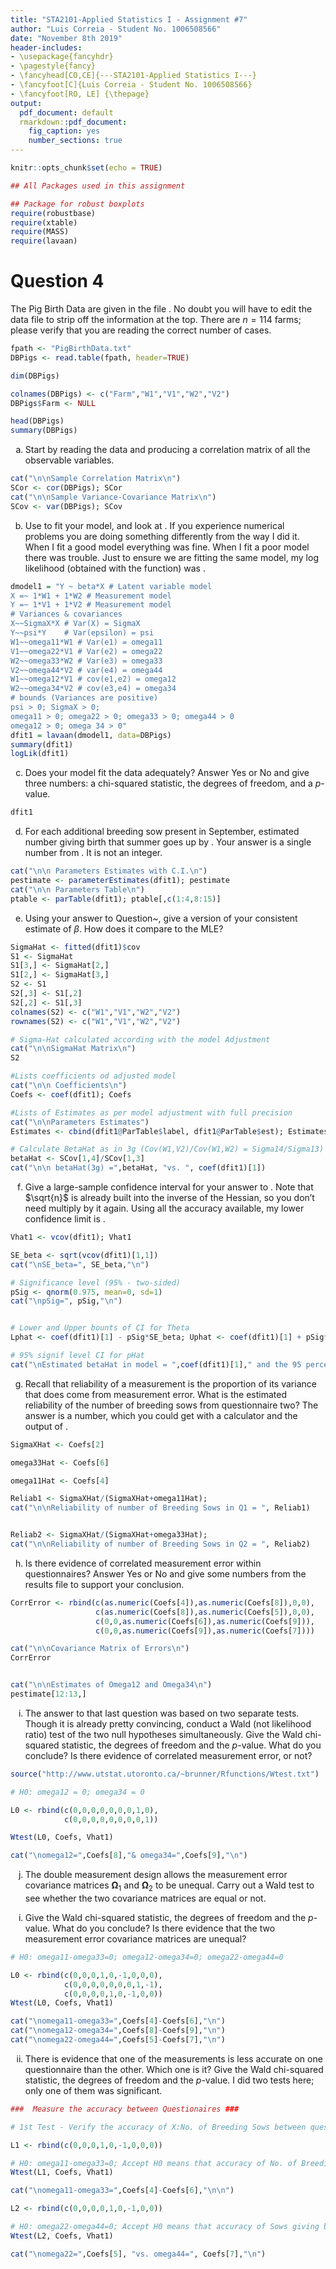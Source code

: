 ---
title: "STA2101-Applied Statistics I - Assignment #7"
author: "Luis Correia - Student No. 1006508566"
date: "November 8th 2019"
header-includes:
- \usepackage{fancyhdr}
- \pagestyle{fancy}
- \fancyhead[CO,CE]{---STA2101-Applied Statistics I---}
- \fancyfoot[C]{Luis Correia - Student No. 1006508566}
- \fancyfoot[RO, LE] {\thepage}  
output: 
  pdf_document: default
  rmarkdown::pdf_document:
    fig_caption: yes
    number_sections: true
---

```{r setup, include=FALSE}
knitr::opts_chunk$set(echo = TRUE)
```

```{r, echo=FALSE, include=FALSE}
## All Packages used in this assignment

## Package for robust boxplots
require(robustbase)
require(xtable)
require(MASS)
require(lavaan)

```


# Question 4

The Pig Birth Data are given in the file
\href{http://www.utstat.toronto.edu/~brunner/data/legal/openpigs.data.txt}
     {\texttt{openpigs.data.txt}}.
No doubt you will have to edit the data file to strip off the information at the top. There are $n=114$ farms; please verify that you are reading the correct number of cases.

```{r}
fpath <- "PigBirthData.txt"
DBPigs <- read.table(fpath, header=TRUE)

dim(DBPigs)

colnames(DBPigs) <- c("Farm","W1","V1","W2","V2")
DBPigs$Farm <- NULL

head(DBPigs)
summary(DBPigs)
```

(a) Start by reading the data and  producing a correlation matrix of all the observable variables.

```{r}
cat("\n\nSample Correlation Matrix\n")
SCor <- cor(DBPigs); SCor
cat("\n\nSample Variance-Covariance Matrix\n")
SCov <- var(DBPigs); SCov
```


(b) Use \texttt{lavaan} to fit your model, and look at \texttt{summary}. If you experience numerical problems you are doing something differently from the way I did it. When I fit a good model everything was fine. When I fit a poor model there was trouble. Just to ensure we are fitting the same model, my log likelihood (obtained with the \texttt{logLik} function) was \texttt{-1901.717}.

\begin{figure}
  \includegraphics[width=\linewidth]{dmodel1.png}
  \caption{Model for Pigs Data}
  \label{fig:model1}
\end{figure}

```{r}
dmodel1 = "Y ~ beta*X # Latent variable model
X =~ 1*W1 + 1*W2 # Measurement model
Y =~ 1*V1 + 1*V2 # Measurement model
# Variances & covariances
X~~SigmaX*X # Var(X) = SigmaX
Y~~psi*Y    # Var(epsilon) = psi
W1~~omega11*W1 # Var(e1) = omega11
V1~~omega22*V1 # Var(e2) = omega22
W2~~omega33*W2 # Var(e3) = omega33
V2~~omega44*V2 # var(e4) = omega44
W1~~omega12*V1 # cov(e1,e2) = omega12
W2~~omega34*V2 # cov(e3,e4) = omega34
# bounds (Variances are positive)
psi > 0; SigmaX > 0;
omega11 > 0; omega22 > 0; omega33 > 0; omega44 > 0
omega12 > 0; omega 34 > 0"
dfit1 = lavaan(dmodel1, data=DBPigs)
summary(dfit1)
logLik(dfit1)
```


(c) Does your model fit the data adequately? Answer Yes or No and give three numbers: a chi-squared statistic, the degrees of freedom, and a $p$-value.

```{r}
dfit1
```

(d) \label{betahat} For each additional breeding sow present in September, estimated number giving birth that summer goes up by \underline{\hspace{10mm}}. Your answer is a single number from \texttt{summary}. It is not an integer.

```{r}
cat("\n\n Parameters Estimates with C.I.\n")
pestimate <- parameterEstimates(dfit1); pestimate
cat("\n\n Parameters Table\n")
ptable <- parTable(dfit1); ptable[,c(1:4,8:15)]

```

\begin{figure}
  \includegraphics[width=\linewidth]{Sigma_dmodel1.png}
  \caption{Variance/Covariance Matrix}
  \label{fig:covarmatrix1}
\end{figure}

        
(e) Using your answer to Question~\ref{mombetahat}, give a \emph{numerical} version of your consistent estimate of $\beta$. How does it compare to the MLE?

```{r, echo=FALSE, include=FALSE}
SigmaHat <- fitted(dfit1)$cov
S1 <- SigmaHat
S1[3,] <- SigmaHat[2,]
S1[2,] <- SigmaHat[3,]
S2 <- S1
S2[,3] <- S1[,2]
S2[,2] <- S1[,3]
colnames(S2) <- c("W1","V1","W2","V2")
rownames(S2) <- c("W1","V1","W2","V2")

```


```{r}

# Sigma-Hat calculated according with the model Adjustment
cat("\n\nSigmaHat Matrix\n")
S2

#Lists coefficients od adjusted model
cat("\n\n Coefficients\n")
Coefs <- coef(dfit1); Coefs

#Lists of Estimates as per model adjustment with full precision
cat("\n\nParameters Estimates")
Estimates <- cbind(dfit1@ParTable$label, dfit1@ParTable$est); Estimates

# Calculate BetaHat as in 3g (Cov(W1,V2)/Cov(W1,W2) = Sigma14/Sigma13)
betaHat <- SCov[1,4]/SCov[1,3] 
cat("\n\n betaHat(3g) =",betaHat, "vs. ", coef(dfit1)[1])
```

(f) Give a large-sample confidence interval for your answer to \ref{betahat}. Note that $\sqrt{n}$ is already built into the inverse of the Hessian, so you don't need multiply by it again. Using all the accuracy available, my lower confidence limit is \texttt{0.6510766}.

```{r}
Vhat1 <- vcov(dfit1); Vhat1

SE_beta <- sqrt(vcov(dfit1)[1,1])
cat("\nSE_beta=", SE_beta,"\n")

# Significance level (95% - two-sided)
pSig <- qnorm(0.975, mean=0, sd=1)
cat("\npSig=", pSig,"\n")


# Lower and Upper bounts of CI for Theta
Lphat <- coef(dfit1)[1] - pSig*SE_beta; Uphat <- coef(dfit1)[1] + pSig*SE_beta     

# 95% signif level CI for pHat
cat("\nEstimated betaHat in model = ",coef(dfit1)[1]," and the 95 percent CI from [", Lphat,",",Uphat, "]\n\n")

```


(g) Recall that reliability of a measurement is the proportion of its variance that does \emph{not} come from measurement error. What is the estimated reliability of the number of breeding sows from questionnaire two? The answer is a number, which you could get with a calculator and the output of \texttt{summary}.

```{r}
SigmaXHat <- Coefs[2]

omega33Hat <- Coefs[6]

omega11Hat <- Coefs[4]

Reliab1 <- SigmaXHat/(SigmaXHat+omega11Hat); 
cat("\n\nReliability of number of Breeding Sows in Q1 = ", Reliab1)


Reliab2 <- SigmaXHat/(SigmaXHat+omega33Hat); 
cat("\n\nReliability of number of Breeding Sows in Q2 = ", Reliab2)

```


(h) Is there evidence of correlated measurement error within questionnaires? Answer Yes or No and give some numbers from the results file to support your conclusion.

```{r}

CorrError <- rbind(c(as.numeric(Coefs[4]),as.numeric(Coefs[8]),0,0),
                   c(as.numeric(Coefs[8]),as.numeric(Coefs[5]),0,0),
                   c(0,0,as.numeric(Coefs[6]),as.numeric(Coefs[9])),
                   c(0,0,as.numeric(Coefs[9]),as.numeric(Coefs[7])))

cat("\n\nCovariance Matrix of Errors\n")
CorrError


cat("\n\nEstimates of Omega12 and Omega34\n")
pestimate[12:13,]

```


(i) The answer to that last question was based on two separate tests. Though it is already pretty convincing, conduct a \emph{single} Wald (not likelihood ratio) test of the two null hypotheses simultaneously. Give the Wald chi-squared statistic, the degrees of freedom and the $p$-value. What do you conclude? Is there evidence of correlated measurement error, or not?

```{r}
source("http://www.utstat.utoronto.ca/~brunner/Rfunctions/Wtest.txt")

# H0: omega12 = 0; omega34 = 0

L0 <- rbind(c(0,0,0,0,0,0,0,1,0),
            c(0,0,0,0,0,0,0,0,1))

Wtest(L0, Coefs, Vhat1)

cat("\nomega12=",Coefs[8],"& omega34=",Coefs[9],"\n")

```


(j) The double measurement design allows the measurement error covariance matrices $\boldsymbol{\Omega}_1$ and $\boldsymbol{\Omega}_2$ to be unequal. Carry out a Wald test to see whether the two covariance matrices are equal or not.

i. Give the Wald chi-squared statistic, the degrees of freedom and the $p$-value. What do you conclude? Is there evidence that the two measurement error covariance matrices are unequal?

```{r}
# H0: omega11-omega33=0; omega12-omega34=0; omega22-omega44=0

L0 <- rbind(c(0,0,0,1,0,-1,0,0,0),
            c(0,0,0,0,0,0,0,1,-1),
            c(0,0,0,0,1,0,-1,0,0))
Wtest(L0, Coefs, Vhat1)

cat("\nomega11-omega33=",Coefs[4]-Coefs[6],"\n")
cat("\nomega12-omega34=",Coefs[8]-Coefs[9],"\n")
cat("\nomega22-omega44=",Coefs[5]-Coefs[7],"\n")


```

ii. There is evidence that one of the measurements is less accurate on one questionnaire than the other. Which one is it? Give the Wald chi-squared statistic, the degrees of freedom and the $p$-value. I did two tests here; only one of them was significant. 

```{r}
###  Measure the accuracy between Questionaires ###

# 1st Test - Verify the accuracy of X:No. of Breeding Sows between questionaires

L1 <- rbind(c(0,0,0,1,0,-1,0,0,0))

# H0: omega11-omega33=0; Accept H0 means that accuracy of No. of Breeding Sows is equal between Questionaires
Wtest(L1, Coefs, Vhat1)

cat("\nomega11-omega33=",Coefs[4]-Coefs[6],"\n\n")

L2 <- rbind(c(0,0,0,0,1,0,-1,0,0))

# H0: omega22-omega44=0; Accept H0 means that accuracy of Sows giving birth is equal between Questionaires
Wtest(L2, Coefs, Vhat1)

cat("\nomega22=",Coefs[5], "vs. omega44=", Coefs[7],"\n")

```


